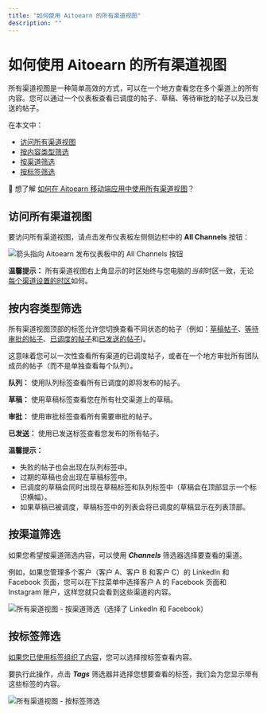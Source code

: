 ```yaml
---
title: "如何使用 Aitoearn 的所有渠道视图"
description: ""
---
```


<UpdatedAt />


# 如何使用 Aitoearn 的所有渠道视图

所有渠道视图是一种简单高效的方式，可以在一个地方查看您在多个渠道上的所有内容。您可以通过一个仪表板查看已调度的帖子、草稿、等待审批的帖子以及已发送的帖子。

在本文中：
- [访问所有渠道视图](#访问所有渠道视图)
- [按内容类型筛选](#按内容类型筛选)
- [按渠道筛选](#按渠道筛选)
- [按标签筛选](#按标签筛选)

📝 想了解 [如何在 Aitoearn 移动端应用中使用所有渠道视图](https://支持.aitoearn.com//支持.aitoearn.com/article/890-using-the-all-channels-view-在-the-aitoearn-移动端-应用)？

## 访问所有渠道视图

要访问所有渠道视图，请点击发布仪表板左侧侧边栏中的 **All Channels** 按钮：

![箭头指向 Aitoearn 发布仪表板中的 All Channels 按钮](//d33v4339jhl8k0.cloudfront.net/docs/assets/64cb6cf86d4a3e191f237e66/图片s/6792a7038f7205131bd21eda/文件-2r6HhXxF08.jpg)

**温馨提示：** 所有渠道视图右上角显示的时区始终与您电脑的*当前*时区一致，无论[每个渠道设置的时区](https://支持.aitoearn.com//支持.aitoearn.com/article/514-setting-up-您的-timezones-和-posting-调度s)如何。

## 按内容类型筛选

所有渠道视图顶部的标签允许您切换查看不同状态的帖子（例如：[草稿帖子](https://支持.aitoearn.com//支持.aitoearn.com/article/656-saving-和-scheduling-draft-帖子)、[等待审批的帖子](https://支持.aitoearn.com//支持.aitoearn.com/article/665-managing-和-应用roving-draft-帖子#h_ba2cd6d0-bce6-48d0-8583-135d5fca5dc6)、[已调度的帖子](https://支持.aitoearn.com//支持.aitoearn.com/category/13-scheduling-和-发布功能)和[已发送的帖子](https://支持.aitoearn.com//支持.aitoearn.com/article/517-insights-在-分享d-帖子-within-您的-发布功能-仪表板))。

这意味着您可以一次性查看所有渠道的已调度帖子，或者在一个地方审批所有团队成员的帖子（而不是单独查看每个队列）。

**队列：** 使用队列标签查看所有已调度的即将发布的帖子。

**草稿：** 使用草稿标签查看您在所有社交渠道上的草稿。

**审批：** 使用审批标签查看所有需要审批的帖子。

**已发送：** 使用已发送标签查看您发布的所有帖子。

**温馨提示：**
- 失败的帖子也会出现在队列标签中。
- 过期的草稿也会出现在草稿标签中。
- 已调度的草稿会同时出现在草稿标签和队列标签中（草稿会在顶部显示一个标识横幅）。
- 如果草稿已被调度，草稿标签中的列表会将已调度的草稿显示在列表顶部。

## 按渠道筛选

如果您希望按渠道筛选内容，可以使用 ***Channels*** 筛选器选择要查看的渠道。

例如，如果您管理多个客户（客户 A、客户 B 和客户 C）的 LinkedIn 和 Facebook 页面，您可以在下拉菜单中选择客户 A 的 Facebook 页面和 Instagram 账户，这样您就只会看到这些渠道的内容。

![所有渠道视图 - 按渠道筛选（选择了 LinkedIn 和 Facebook）](//d33v4339jhl8k0.cloudfront.net/docs/assets/64cb6cf86d4a3e191f237e66/图片s/6792a87e82f22a4614b8da0d/文件-WQj4PSWHyi.jpg)

## 按标签筛选

[如果您已使用标签组织了内容](https://支持.aitoearn.com//支持.aitoearn.com/article/585-creating-和-managing-campaigns)，您可以选择按标签查看内容。

要执行此操作，点击 ***Tags*** 筛选器并选择您想要查看的标签，我们会为您显示带有这些标签的内容。

![所有渠道视图 - 按标签筛选](//d33v4339jhl8k0.cloudfront.net/docs/assets/64cb6cf86d4a3e191f237e66/图片s/6792a9527be08c2ecfcf25e7/文件-EgtDmcLCup.jpg)
